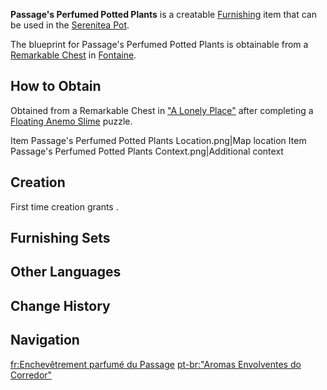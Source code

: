 {{Furnishing Infobox
|id             = 373213
|image          = Item Passage's Perfumed Potted Plants.png
|category       = Landscape
|subcategory    = Terrace
|quality        = 3
|adeptal_energy = 60
|load           = 95
|reduced_load   = 71
|description    = The potted plants scattered throughout the [[Court of Fontaine]] are carefully selected by the city's maintenance staff in accordance with the Court of Fontaine Standards for Urban Decorative Plants. The staff specifically selected flower subspecies that were large and with distinctive aromas, after taking into consideration how their color palette would complement the aesthetics of their location. These plants are strategically placed at locations crucial to air circulation, allowing their light fragrances to swiftly permeate the city. As a result, the Court of Fontaine has received high praise from foreign gourmets critics who refer to it as "a city of sensory pleasures." Some even attempted to commission a confectioner to create an oversized cake in the shape of the Court of Fontaine with the primary scents derived from extracts of these very flowers. Regrettably, the order was ultimately declined by the confectioner, who believed it would be "a bad omen to devour the Court of Fontaine."
|blueprint      = Remarkable Chest
}}
'''Passage's Perfumed Potted Plants''' is a creatable [[Furnishing]] item that can be used in the [[Serenitea Pot]].

The blueprint for Passage's Perfumed Potted Plants is obtainable from a [[Remarkable Chest]] in [[Fontaine]].

==How to Obtain==
Obtained from a Remarkable Chest in [["A Lonely Place"]] after completing a [[Floating Anemo Slime]] puzzle.
<gallery>
Item Passage's Perfumed Potted Plants Location.png|Map location
Item Passage's Perfumed Potted Plants Context.png|Additional context
</gallery>

==Creation==
First time creation grants {{Item|Trust|24|x=60}}.
{{Recipe
|type = Creation
|time = 14h
|Ash Wood = 4
|Iron Chunk = 4
|sort = Ash Wood;Iron Chunk
}}

==Furnishing Sets==
{{Craft Usage|type=Furnishing Set}}

==Other Languages==
{{Other Languages
|en      = Passage's Perfumed Potted Plants
|zhs     = 「回廊的馨香牵缠」
|zhs_rm  = 
|zht     = 「迴廊的馨香牽纏」
|zht_rm  = 
|zh_tl   = 
|ja      = 「回廊・取り巻く香り」
|ja_rm   = "Kairou - Torimaku Kaori"
|ja_tl   = 
|ko      = 「회랑의 은은한 향기」
|ko_rm   = 
|ko_tl   = 
|es      = Pasaje de plantas aromáticas
|es_tl   = Aromatic Plants Passage
|fr      = Enchevêtrement parfumé du Passage
|fr_tl   = Passage's Perfumed Entanglement
|ru      = Цветы ароматов пассажа
|ru_tl   = Passage's Flowers of Aromas
|th      = "หอมหวนพันเกี่ยวในย่าน"
|th_rm   = 
|th_tl   = 
|vi      = Hương Thơm Quanh Quẩn Trên Phố
|vi_tl   = 
|de      = „Des Wandelgangs wohlduftende Verstrickung“
|de_tl   = "Covered Walkway's Fragrant Entanglement"
|id      = "Aroma Menggoda di Koridor Panjang"
|id_tl   = "Tempting Aroma in the Long Corridor"
|pt      = "Aromas Envolventes do Corredor"
|pt_tl   = 
|tr      = Pasajın Parfümlü Saksıları
|tr_tl   = 
|it      = Piante in vaso profumate del Passage
|it_tl   = 
}}

==Change History==
{{Change History|4.0}}

==Navigation==
{{Furnishing Navbox|exterior}}

[[fr:Enchevêtrement parfumé du Passage]]
[[pt-br:"Aromas Envolventes do Corredor"]]